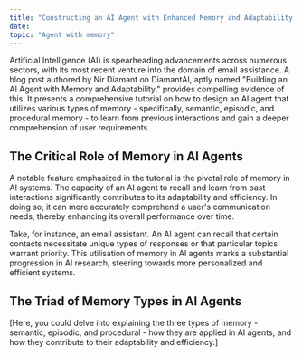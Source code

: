 ```yaml
---
title: "Constructing an AI Agent with Enhanced Memory and Adaptability: Pioneering Personalized Automation"
date: 
topic: "Agent with memory"
---
```


Artificial Intelligence (AI) is spearheading advancements across numerous sectors, with its most recent venture into the domain of email assistance. A blog post authored by Nir Diamant on DiamantAI, aptly named "Building an AI Agent with Memory and Adaptability," provides compelling evidence of this. It presents a comprehensive tutorial on how to design an AI agent that utilizes various types of memory - specifically, semantic, episodic, and procedural memory - to learn from previous interactions and gain a deeper comprehension of user requirements.

## The Critical Role of Memory in AI Agents

A notable feature emphasized in the tutorial is the pivotal role of memory in AI systems. The capacity of an AI agent to recall and learn from past interactions significantly contributes to its adaptability and efficiency. In doing so, it can more accurately comprehend a user's communication needs, thereby enhancing its overall performance over time.

Take, for instance, an email assistant. An AI agent can recall that certain contacts necessitate unique types of responses or that particular topics warrant priority. This utilisation of memory in AI agents marks a substantial progression in AI research, steering towards more personalized and efficient systems.

## The Triad of Memory Types in AI Agents

[Here, you could delve into explaining the three types of memory - semantic, episodic, and procedural - how they are applied in AI agents, and how they contribute to their adaptability and efficiency.]